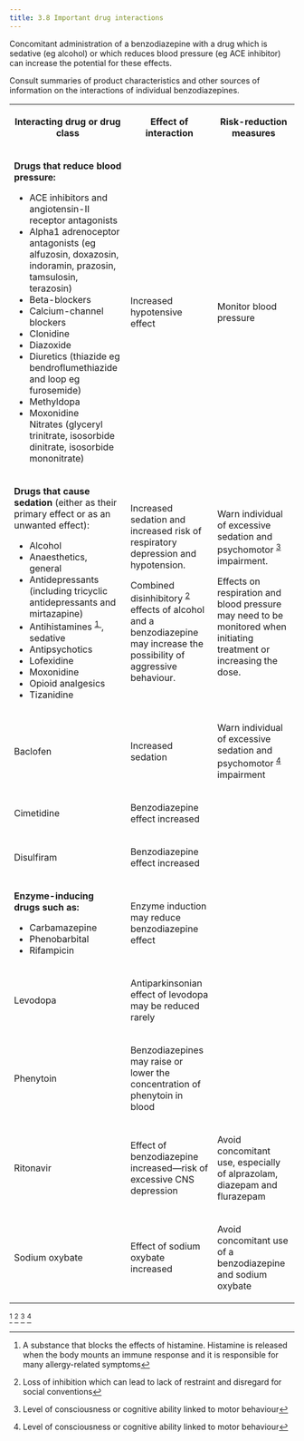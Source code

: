 ```yaml
---
title: 3.8 Important drug interactions
---
```



  
 Concomitant administration of a benzodiazepine with a drug which is sedative (eg alcohol) or which reduces blood pressure (eg ACE inhibitor) can increase the potential for these effects.  
  
Consult summaries of product characteristics and other sources of information on the interactions of individual benzodiazepines.

  


<table>
 <tr>
  <th>
   <p>
    <strong>
     Interacting drug or drug class
    </strong>
   </p>
  </th>
  <th>
   <p>
    <strong>
     Effect of interaction
    </strong>
   </p>
  </th>
  <th>
   <p>
    <strong>
     Risk-reduction measures
    </strong>
   </p>
  </th>
 </tr>
 <tr>
  <td>
   <p>
    <strong>
     Drugs that reduce blood pressure:
    </strong>
   </p>
   <ul>
    <li>
     ACE inhibitors and angiotensin-II receptor antagonists
    </li>
    <li>
     Alpha1 adrenoceptor antagonists (eg alfuzosin, doxazosin, indoramin, prazosin, tamsulosin, terazosin)
    </li>
    <li>
     Beta-blockers
    </li>
    <li>
     Calcium-channel blockers
    </li>
    <li>
     Clonidine
    </li>
    <li>
     Diazoxide
    </li>
    <li>
     Diuretics (thiazide eg bendroflumethiazide and loop eg furosemide)
    </li>
    <li>
     Methyldopa
    </li>
    <li>
     Moxonidine
     <br/>
     Nitrates (glyceryl trinitrate, isosorbide dinitrate, isosorbide mononitrate)
    </li>
   </ul>
  </td>
  <td>
   <p>
    Increased hypotensive effect
   </p>
  </td>
  <td>
   <p>
    Monitor blood pressure
   </p>
  </td>
 </tr>
 <tr>
  <td>
   <p>
    <strong>
     Drugs that cause sedation
    </strong>
    (either as their primary effect or as an unwanted effect):
   </p>
   <ul>
    <li>
     Alcohol
    </li>
    <li>
     Anaesthetics, general
    </li>
    <li>
     Antidepressants (including tricyclic antidepressants and mirtazapine)
    </li>
    <li>
     Antihistamines
     <sup>
      <a class="footnote-ref" href="#fn-1">
       1
      </a>
     </sup>
     , sedative
    </li>
    <li>
     Antipsychotics
    </li>
    <li>
     Lofexidine
    </li>
    <li>
     Moxonidine
    </li>
    <li>
     Opioid analgesics
    </li>
    <li>
     Tizanidine
    </li>
   </ul>
  </td>
  <td>
   <p>
    Increased sedation and increased risk of respiratory depression and hypotension.
   </p>
   <p>
    Combined disinhibitory
    <sup>
     <a class="footnote-ref" href="#fn-2">
      2
     </a>
    </sup>
    effects of alcohol and a benzodiazepine may increase the possibility of aggressive behaviour.
   </p>
  </td>
  <td>
   <p>
    Warn individual of excessive sedation and psychomotor
    <sup>
     <a class="footnote-ref" href="#fn-3">
      3
     </a>
    </sup>
    impairment.
   </p>
   <p>
    Effects on respiration and blood pressure may need to be monitored when initiating treatment or increasing the dose.
   </p>
  </td>
 </tr>
 <tr>
  <td>
   <p>
    Baclofen
   </p>
  </td>
  <td>
   <p>
    Increased sedation
   </p>
  </td>
  <td>
   <p>
    Warn individual of excessive sedation and psychomotor
    <sup>
     <a class="footnote-ref" href="#fn-4">
      4
     </a>
    </sup>
    impairment
   </p>
  </td>
 </tr>
 <tr>
  <td>
   <p>
    Cimetidine
   </p>
  </td>
  <td>
   <p>
    Benzodiazepine effect increased
   </p>
  </td>
  <td>
  </td>
 </tr>
 <tr>
  <td>
   <p>
    Disulfiram
   </p>
  </td>
  <td>
   <p>
    Benzodiazepine effect increased
   </p>
  </td>
  <td>
  </td>
 </tr>
 <tr>
  <td>
   <p>
    <strong>
     Enzyme-inducing drugs such as:
    </strong>
   </p>
   <ul>
    <li>
     Carbamazepine
    </li>
    <li>
     Phenobarbital
    </li>
    <li>
     Rifampicin
    </li>
   </ul>
  </td>
  <td>
   <p>
    Enzyme induction may reduce benzodiazepine effect
   </p>
  </td>
  <td>
  </td>
 </tr>
 <tr>
  <td>
   <p>
    Levodopa
   </p>
  </td>
  <td>
   <p>
    Antiparkinsonian effect of levodopa may be reduced rarely
   </p>
  </td>
  <td>
  </td>
 </tr>
 <tr>
  <td>
   <p>
    Phenytoin
   </p>
  </td>
  <td>
   <p>
    Benzodiazepines may raise or lower the concentration of phenytoin in blood
   </p>
  </td>
  <td>
  </td>
 </tr>
 <tr>
  <td>
   <p>
    Ritonavir
   </p>
  </td>
  <td>
   <p>
    Effect of benzodiazepine increased—risk of excessive CNS depression
   </p>
  </td>
  <td>
   <p>
    Avoid concomitant use, especially of alprazolam, diazepam and flurazepam
   </p>
  </td>
 </tr>
 <tr>
  <td>
   <p>
    Sodium oxybate
   </p>
  </td>
  <td>
   <p>
    Effect of sodium oxybate increased
   </p>
  </td>
  <td>
   <p>
    Avoid concomitant use of a benzodiazepine and sodium oxybate
   </p>
  </td>
 </tr>
</table>

[^1] [^2] [^3] [^4]



[^1]: A substance that blocks the effects of histamine. Histamine is released when the body mounts an immune response and it is responsible for many allergy-related symptoms


[^2]: Loss of inhibition which can lead to lack of restraint and disregard for social conventions


[^3]: Level of consciousness or cognitive ability linked to motor behaviour


[^4]: Level of consciousness or cognitive ability linked to motor behaviour
